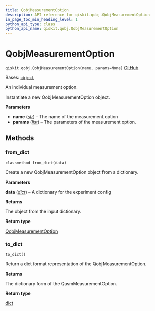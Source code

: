 ```yaml
---
title: QobjMeasurementOption
description: API reference for qiskit.qobj.QobjMeasurementOption
in_page_toc_min_heading_level: 1
python_api_type: class
python_api_name: qiskit.qobj.QobjMeasurementOption
---
```


# QobjMeasurementOption

<span id="qiskit.qobj.QobjMeasurementOption" />

`qiskit.qobj.QobjMeasurementOption(name, params=None)` [GitHub](https://github.com/qiskit/qiskit/tree/main/qiskit/qobj/pulse_qobj.py "view source code")

Bases: [`object`](https://docs.python.org/3/library/functions.html#object "(in Python v3.12)")

An individual measurement option.

Instantiate a new QobjMeasurementOption object.

**Parameters**

*   **name** ([*str*](https://docs.python.org/3/library/stdtypes.html#str "(in Python v3.12)")) – The name of the measurement option
*   **params** ([*list*](https://docs.python.org/3/library/stdtypes.html#list "(in Python v3.12)")) – The parameters of the measurement option.

## Methods

### from\_dict

<span id="qiskit.qobj.QobjMeasurementOption.from_dict" />

`classmethod from_dict(data)`

Create a new QobjMeasurementOption object from a dictionary.

**Parameters**

**data** ([*dict*](https://docs.python.org/3/library/stdtypes.html#dict "(in Python v3.12)")) – A dictionary for the experiment config

**Returns**

The object from the input dictionary.

**Return type**

[QobjMeasurementOption](#qiskit.qobj.QobjMeasurementOption "qiskit.qobj.QobjMeasurementOption")

### to\_dict

<span id="qiskit.qobj.QobjMeasurementOption.to_dict" />

`to_dict()`

Return a dict format representation of the QobjMeasurementOption.

**Returns**

The dictionary form of the QasmMeasurementOption.

**Return type**

[dict](https://docs.python.org/3/library/stdtypes.html#dict "(in Python v3.12)")

